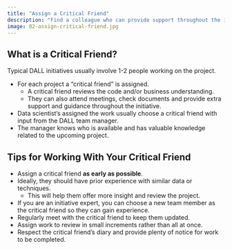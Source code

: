 ```yaml
---
title: "Assign a Critical Friend"
description: "Find a colleague who can provide support throughout the initiative."
image: 02-assign-critical-friend.jpg
---
```


## What is a Critical Friend?

Typical DALL initiatives usually involve 1-2 people working on the project.

- For each project a "critical friend" is assigned.
  - A critical friend reviews the code and/or business understanding.
  - They can also attend meetings, check documents and provide extra support and guidance throughout the initiative.

- Data scientist's assigned the work usually choose a critical friend with input from the DALL team manager.
- The manager knows who is available and has valuable knowledge related to the upcoming project.

## Tips for Working With Your Critical Friend

- Assign a critical friend **as early as possible**.
- Ideally, they should have prior experience with similar data or techniques.
  - This will help them offer more insight and review the project.
- If you are an initiative expert, you can choose a new team member as the critical friend so they can gain experience.
- Regularly meet with the critical friend to keep them updated.
- Assign work to review in small increments rather than all at once.
- Respect the critical friend's diary and provide plenty of notice for work to be completed.